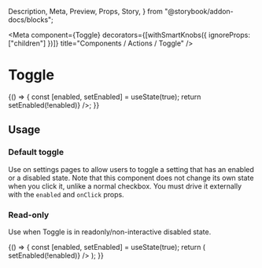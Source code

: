   Description,
  Meta,
  Preview,
  Props,
  Story,
} from "@storybook/addon-docs/blocks";

<Meta
  component={Toggle}
  decorators={[withSmartKnobs({ ignoreProps: ["children"] })]}
  title="Components / Actions / Toggle"
/>

# Toggle

<Description of={Toggle} />

<Preview withToolbar>
  <Story name="Example">
    {() => {
      const [enabled, setEnabled] = useState(true);
      return <Toggle enabled={enabled} onClick={() => setEnabled(!enabled)} />;
    }}
  </Story>
</Preview>

<Props of={Toggle} />

## Usage

### Default toggle

Use on settings pages to allow users to toggle a setting that has an enabled or a disabled
state. Note that this component does not change its own state when you click it, unlike a
normal checkbox. You must drive it externally with the `enabled` and `onClick` props.

### Read-only

Use when Toggle is in readonly/non-interactive disabled state.

<Preview>
  <Story name="Disabled">
    {() => {
      const [enabled, setEnabled] = useState(true);
      return (
        <Toggle
          enabled={enabled}
          readOnly
          onClick={() => setEnabled(!enabled)}
        />
      );
    }}
  </Story>
</Preview>
